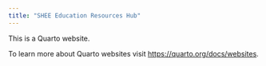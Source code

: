 ```yaml
---
title: "SHEE Education Resources Hub"
---
```


This is a Quarto website.

To learn more about Quarto websites visit <https://quarto.org/docs/websites>.
